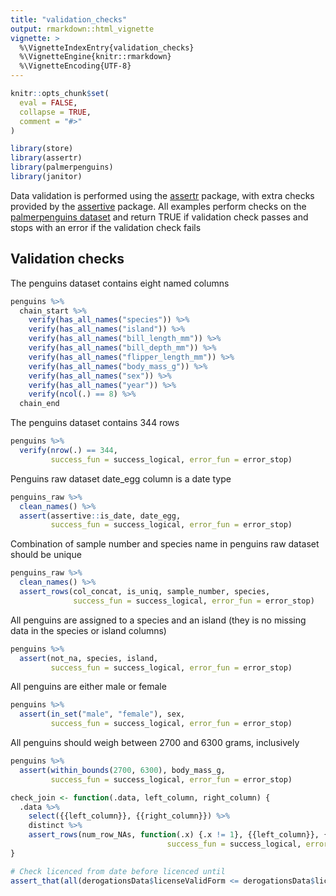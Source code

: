 ```yaml
---
title: "validation_checks"
output: rmarkdown::html_vignette
vignette: >
  %\VignetteIndexEntry{validation_checks}
  %\VignetteEngine{knitr::rmarkdown}
  %\VignetteEncoding{UTF-8}
---
```


```r
knitr::opts_chunk$set(
  eval = FALSE,
  collapse = TRUE,
  comment = "#>"
)
```

```r
library(store)
library(assertr)
library(palmerpenguins)
library(janitor)
```

Data validation is performed using the [assertr](https://cran.r-project.org/web/packages/assertr/vignettes/assertr.html) 
package, with extra checks provided by the [assertive](https://cran.r-project.org/web/packages/assertive/vignettes/checklists.html)
package. All examples perform checks on the [palmerpenguins dataset](https://allisonhorst.github.io/palmerpenguins/articles/intro.html) and return 
TRUE if validation check passes and stops with an error if the validation check fails

## Validation checks

The penguins dataset contains eight named columns
```r
penguins %>% 
  chain_start %>%
    verify(has_all_names("species")) %>%
    verify(has_all_names("island")) %>%
    verify(has_all_names("bill_length_mm")) %>%
    verify(has_all_names("bill_depth_mm")) %>%
    verify(has_all_names("flipper_length_mm")) %>%
    verify(has_all_names("body_mass_g")) %>%
    verify(has_all_names("sex")) %>%
    verify(has_all_names("year")) %>%
    verify(ncol(.) == 8) %>%
  chain_end
```

The penguins dataset contains 344 rows
```r
penguins %>% 
  verify(nrow(.) == 344,
         success_fun = success_logical, error_fun = error_stop)
```

Penguins raw dataset date_egg column is a date type
```r
penguins_raw %>% 
  clean_names() %>% 
  assert(assertive::is_date, date_egg,
         success_fun = success_logical, error_fun = error_stop)
```

Combination of sample number and species name in penguins raw dataset should be
unique
```r
penguins_raw %>% 
  clean_names() %>%  
  assert_rows(col_concat, is_uniq, sample_number, species,
              success_fun = success_logical, error_fun = error_stop)
```

All penguins are assigned to a species and an island (they is no missing data in 
the species or island columns)
```r
penguins %>% 
  assert(not_na, species, island,  
         success_fun = success_logical, error_fun = error_stop)
```

All penguins are either male or female
```r
penguins %>% 
  assert(in_set("male", "female"), sex,
         success_fun = success_logical, error_fun = error_stop)
```

All penguins should weigh between 2700 and 6300 grams, inclusively
```r
penguins %>% 
  assert(within_bounds(2700, 6300), body_mass_g,
         success_fun = success_logical, error_fun = error_stop)
```


```r
check_join <- function(.data, left_column, right_column) {
  .data %>% 
    select({{left_column}}, {{right_column}}) %>% 
    distinct %>% 
    assert_rows(num_row_NAs, function(.x) {.x != 1}, {{left_column}}, {{right_column}}, 
                                   success_fun = success_logical, error_fun = error_stop)
}
```

```r
# Check licenced from date before licenced until
assert_that(all(derogationsData$licenseValidForm <= derogationsData$licenseValidUntil))
```



